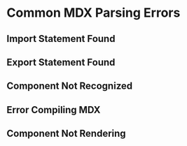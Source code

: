 <!-- TODO: does this go here -->

# Common MDX Parsing Errors

<!-- TODO: fill out -->

## Import Statement Found

<!-- TODO: fill out -->

## Export Statement Found

<!-- TODO: fill out -->

## Component Not Recognized

<!-- TODO: fill out -->

## Error Compiling MDX

<!-- TODO: fill out -->

## Component Not Rendering

<!-- TODO: fill out -->
